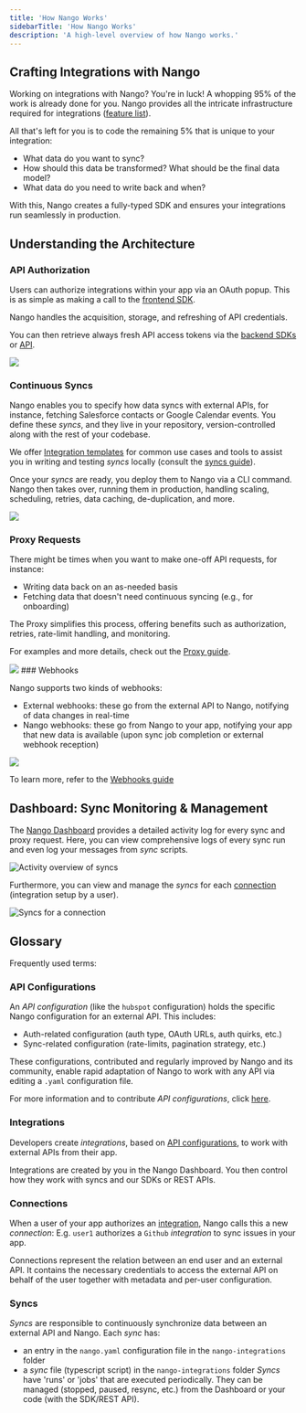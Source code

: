 ```yaml
---
title: 'How Nango Works'
sidebarTitle: 'How Nango Works'
description: 'A high-level overview of how Nango works.'
---
```


## Crafting Integrations with Nango

Working on integrations with Nango? You're in luck! A whopping 95% of the work is already done for you. Nango provides all the intricate infrastructure required for integrations ([feature list](/introduction#nango-at-a-glance)).

All that's left for you is to code the remaining 5% that is unique to your integration:
*   What data do you want to sync?
*   How should this data be transformed? What should be the final data model?
*   What data do you need to write back and when?


With this, Nango creates a fully-typed SDK and ensures your integrations run seamlessly in production.


## Understanding the Architecture



### API Authorization

Users can authorize integrations within your app via an OAuth popup. This is as simple as making a call to the [frontend SDK](/sdks/frontend).

Nango handles the acquisition, storage, and refreshing of API credentials.

You can then retrieve always fresh API access tokens via the [backend SDKs](sdks) or [API](api-reference).

<Frame caption="OAuth Architecture">
  <img src="/images/nango-auth-architecture.png" />
</Frame>

### Continuous Syncs

Nango enables you to specify how data syncs with external APIs, for instance, fetching Salesforce contacts or Google Calendar events. You define these _syncs_, and they live in your repository, version-controlled along with the rest of your codebase.


We offer [Integration templates](/integration-templates/overview) for common use cases and tools to assist you in writing and testing _syncs_ locally (consult the [syncs guide](guides/sync)).

Once your _syncs_ are ready, you deploy them to Nango via a CLI command. Nango then takes over, running them in production, handling scaling, scheduling, retries, data caching, de-duplication, and more.

<Frame caption="Continuous Sync Architecture">
  <img src="/images/nango-sync-architecture.png" />
</Frame>

### Proxy Requests

There might be times when you want to make one-off API requests, for instance:

*   Writing data back on an as-needed basis
*   Fetching data that doesn't need continuous syncing (e.g., for onboarding)

The Proxy simplifies this process, offering benefits such as authorization, retries, rate-limit handling, and monitoring.

For examples and more details, check out the [Proxy guide](/guides/proxy).

<Frame caption="Proxy Architecture">
  <img src="/images/nango-proxy-architecture.png" />
</Frame>
### Webhooks

Nango supports two kinds of webhooks:

*   External webhooks: these go from the external API to Nango, notifying of data changes in real-time
*   Nango webhooks: these go from Nango to your app, notifying your app that new data is available (upon sync job completion or external webhook reception)

<Frame caption="Webhooks Architecture">
  <img src="/images/nango-webhooks-architecture.png" />
</Frame>

To learn more, refer to the [Webhooks guide](/guides/webhooks)

## Dashboard: Sync Monitoring & Management

The [Nango Dashboard](https://app.nango.dev) provides a detailed activity log for every sync and proxy request. Here, you can view comprehensive logs of every sync run and even log your messages from _sync_ scripts.


![Activity overview of syncs](/images/nango-sync/nango-sync-activity.png)

Furthermore, you can view and manage the _syncs_ for each [connection](/core-concepts#connections) (integration setup by a user).

![Syncs for a connection](/images/nango-sync/nango-connection-sync.png)

## Glossary

Frequently used terms:

### API Configurations[](#api-configurations)

An _API configuration_ (like the `hubspot` configuration) holds the specific Nango configuration for an external API. This includes:

*   Auth-related configuration (auth type, OAuth URLs, auth quirks, etc.)
*   Sync-related configuration (rate-limits, pagination strategy, etc.)

These configurations, contributed and regularly improved by Nango and its community, enable rapid adaptation of Nango to work with any API via editing a `.yaml` configuration file.

For more information and to contribute _API configurations_, click [here](/contribute).

### Integrations[](#integrations)

Developers create _integrations_, based on [API configurations](/core-concepts#api-configurations), to work with external APIs from their app.

Integrations are created by you in the Nango Dashboard. You then control how they work with syncs and our SDKs or REST APIs.

### Connections[](#connections)

When a user of your app authorizes an [integration](/core-concepts#integrations), Nango calls this a new _connection_: E.g. `user1` authorizes a `Github` _integration_ to sync issues in your app.

Connections represent the relation between an end user and an external API. It contains the necessary credentials to access the external API on behalf of the user together with metadata and per-user configuration.

### Syncs[](#syncs)
_Syncs_ are responsible to continuously synchronize data between an external API and Nango. Each _sync_ has: 
- an entry in the `nango.yaml` configuration file in the `nango-integrations` folder
- a _sync_ file (typescript script) in the `nango-integrations` folder
_Syncs_ have 'runs' or 'jobs' that are executed periodically. They can be managed (stopped, paused, resync, etc.) from the Dashboard or your code (with the SDK/REST API).
